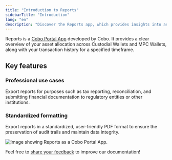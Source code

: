 ```yaml
---
title: "Introduction to Reports"
sidebarTitle: "Introduction"
lang: "en"
description: "Discover the Reports app, which provides insights into asset allocation and transaction history for effective financial management."
---
```

Reports is a [Cobo Portal App](/en/apps/introduction) developed by Cobo.  It provides a clear overview of your asset allocation across Custodial Wallets and MPC Wallets, along with your transaction history for a specified timeframe.
## Key features
### Professional use cases
Export reports for purposes such as tax reporting, reconciliation, and submitting financial documentation to regulatory entities or other institutions.
### Standardized formatting
Export reports in a standardized, user-friendly PDF format to ensure the preservation of audit trails and maintain data integrity.

<img src="/en/images/portal-apps/reports/form.png" className="full_screen" alt="Image showing Reports as a Cobo Portal App."/>

<Tip>Feel free to [share your feedback](https://forms.zohopublic.com/cobo/form/DocumentFeedbackForm/formperma/QvLOhxJv1_JMsJ-1dleZ8Itb_7rzN-LtgvsDdxosoVI?referrername=manuals) to improve our documentation!</Tip>
